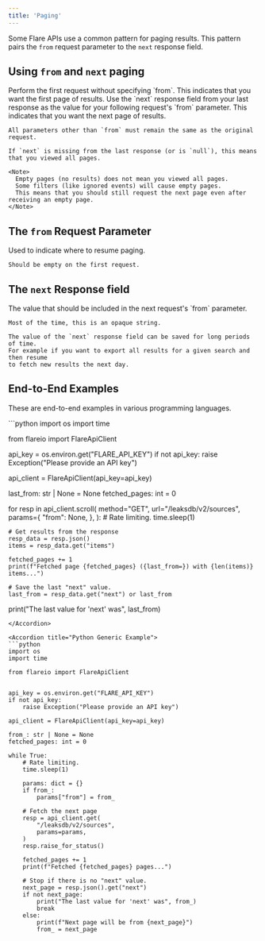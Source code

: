 ```yaml
---
title: 'Paging'
---
```


Some Flare APIs use a common pattern for paging results.
This pattern pairs the `from` request parameter to the `next` response field.

## Using `from` and `next` paging

<Steps>

<Step title="First Request">
    Perform the first request without specifying `from`.
    This indicates that you want the first page of results.
</Step>

<Step title="Subsequent Requests">
    Use the `next` response field from your last response as the
    value for your following request's `from` parameter.
    This indicates that you want the next page of results.

    All parameters other than `from` must remain the same as the original request.

    If `next` is missing from the last response (or is `null`), this means that you viewed all pages.

    <Note>
      Empty pages (no results) does not mean you viewed all pages.
      Some filters (like ignored events) will cause empty pages.
      This means that you should still request the next page even after receiving an empty page.
    </Note>

</Step>

</Steps>


## The `from` Request Parameter

<ParamField query="from" type="string">
    Used to indicate where to resume paging.

    Should be empty on the first request.
</ParamField>

## The `next` Response field

<ResponseField name="next" type="string">
    The value that should be included in the next request's `from` parameter.

    Most of the time, this is an opaque string.
    
    The value of the `next` response field can be saved for long periods of time.
    For example if you want to export all results for a given search and then resume
    to fetch new results the next day.
</ResponseField>

## End-to-End Examples

These are end-to-end examples in various programming languages.

<AccordionGroup>

<Accordion title="Python SDK Example">
```python
import os
import time

from flareio import FlareApiClient


api_key = os.environ.get("FLARE_API_KEY")
if not api_key:
    raise Exception("Please provide an API key")

api_client = FlareApiClient(api_key=api_key)

last_from: str | None = None
fetched_pages: int = 0

for resp in api_client.scroll(
    method="GET",
    url="/leaksdb/v2/sources",
    params={
        "from": None,
    },
):
    # Rate limiting.
    time.sleep(1)

    # Get results from the response
    resp_data = resp.json()
    items = resp_data.get("items")

    fetched_pages += 1
    print(f"Fetched page {fetched_pages} ({last_from=}) with {len(items)} items...")

    # Save the last "next" value.
    last_from = resp_data.get("next") or last_from

print("The last value for 'next' was", last_from)
```
</Accordion>

<Accordion title="Python Generic Example">
```python
import os
import time

from flareio import FlareApiClient


api_key = os.environ.get("FLARE_API_KEY")
if not api_key:
    raise Exception("Please provide an API key")

api_client = FlareApiClient(api_key=api_key)

from_: str | None = None
fetched_pages: int = 0

while True:
    # Rate limiting.
    time.sleep(1)

    params: dict = {}
    if from_:
        params["from"] = from_

    # Fetch the next page
    resp = api_client.get(
        "/leaksdb/v2/sources",
        params=params,
    )
    resp.raise_for_status()

    fetched_pages += 1
    print(f"Fetched {fetched_pages} pages...")

    # Stop if there is no "next" value.
    next_page = resp.json().get("next")
    if not next_page:
        print("The last value for 'next' was", from_)
        break
    else:
        print(f"Next page will be from {next_page}")
        from_ = next_page
```
</Accordion>


</AccordionGroup>
